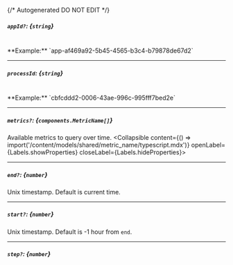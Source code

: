 {/* Autogenerated DO NOT EDIT  */}

##### `appId?`: *{`string`}*
<br/>
**Example:** `app-af469a92-5b45-4565-b3c4-b79878de67d2`

---
##### `processId`: *{`string`}*
<br/>
**Example:** `cbfcddd2-0006-43ae-996c-995fff7bed2e`

---
##### `metrics?`: *{`components.MetricName[]`}*
Available metrics to query over time.
<Collapsible content={() => import('/content/models/shared/metric_name/typescript.mdx')} openLabel={Labels.showProperties} closeLabel={Labels.hideProperties}>
</Collapsible>

---
##### `end?`: *{`number`}*
Unix timestamp. Default is current time.

---
##### `start?`: *{`number`}*
Unix timestamp. Default is \-1 hour from `end`.

---
##### `step?`: *{`number`}*


